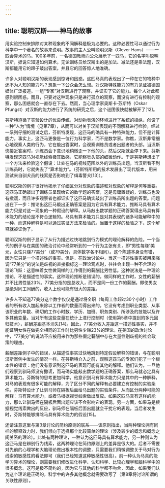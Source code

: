 ```yaml
---
---
---
```

title: 聪明汉斯——神马的故事
---




用实验控制来排除对某种现象的不同解释是极为必要的。这种必要性可以通过行为科学中一个著名的故事来说明。故事的主人公叫聪明汉斯（Clever Hans）——一匹会算术的马。100多年前，一名德国教师向公众展示了一匹马，它的名字叫聪明汉斯，据说它知道如何算术。无论训练员给汉斯出的是加法、减法还是乘法题，汉斯都能用它的蹄子敲出答案，并且它的回答惊人地准确。

许多人对聪明汉斯的表现感到惊讶和困惑。这匹马真的表现出了一种在它的物种中还不为人知的能力吗？想象一下公众会怎么想。对汉斯特殊能力的有力见证被德国媒体广泛报道。一组“专家”对汉斯进行了观察，并证实了它的能力。每个人对此都感到很困惑。而且，只要对这种现象只是进行孤立的观察，而没有进行有控制的观察，那么困惑就会一直存在下去。然而，当心理学家奥斯卡·芬斯特（Oskar Pfungst）对汉斯的能力进行了系统的研究之后，这个谜团很快就被解开了[12]。

芬斯特遵循了实验设计的优良传统，对动物表演的环境进行了系统的操纵，创设了一种“人为”情境（见第7章），从而可以对关于汉斯表现的不同解释进行检验。经过一系列仔细的测试之后，芬斯特发现，这匹马的确具有一种特殊能力，但不是计算能力。事实上，这匹马更像是一位行为科学家，而不是数学家。你瞧，汉斯非常细心地观察人类的行为，它在敲出答案时，会观察训练员或者出题者的头部。当汉斯快接近答案时，训练员会下意识地稍微歪一下他的头，然后汉斯就会停下来。芬斯特发现这匹马对视觉线索极其敏感，它能察觉头部的细微动作。于是芬斯特想出了一个方法来检验这个假设：让处在马的视线范围以外的训练员出题，当汉斯看不到训练员时，它就失去了“算术能力”。（芬斯特所用的技术发展出了现代版本，用来测试来自驯犬员的线索是否影响到了缉毒警犬[13]）。

聪明汉斯的例子很好地揭示了仔细区分对现象的描述和对现象的解释是何等重要。这匹马正确敲出了训练员呈现给它的数学题的答案，这是毋庸置疑的，训练员也没有撒谎，而且许多观察者也都证实了这匹马确实敲出了训练员所出题的答案。问题出在下一步：推论出这匹马敲出正确答案是因为它具有算术能力。推断马具有算术能力只是对这一现象的一种假设的解释。从马敲出数学题的正确答案得出马具有算术能力的结论是不符合逻辑的。马具有算术能力只是对其表现的诸多可能解释中的一种，而这种解释是可以通过实证方法来检验的。当置于这样的检验之下，这个解释就被证伪了。

聪明汉斯的例子显示了从行为描述过快地跳到行为模式的理论解释的危险。一个当代的例子与在美国的政治讨论中经常听到的一个行为主张有关，即“男性每赚1美元，女性只赚77美分”（或79美分，具体数字各不相同）。这个陈述本身没有错，因为它只是一个描述性的事实。但是，在政治讨论中，当这一描述性事实被用来强调“77美分”的说法是歧视的直接指标这一理论观点时，往往会出现一种不合理的理论飞跃：这意味着女性做同样的工作得到的薪酬比男性低。这种说法是一种理论推论，不是描述性的事实。这种理论推断是错误的。做同样的工作时，女性的薪酬并不比男性低23%。77美分指的是总收入，而不是同一份工作的薪酬。即使男女是绝对同工同酬的，收入上也可能有很大的差距。

许多人不知道77美分这个数字仅仅是通过将全职（每周工作超过30个小时）工作者的所有收入加起来除以工作者的数量而得出来的。它没有考虑到职业类型、从事该职业的年数、确切的工作小时数、学历、加班、职务类别、所涉及的技能以及许多其他变量。当对所有这些变量在统计上进行控制时（使用第5章中提到的多元回归技术），薪酬差距基本消失[14]。因此，77美分收入差距这一描述性事实，并不能证明女性在做完全相同的工作时比男性少赚23%的理论。在美国的政治讨论中，“77美分”的说法不应被用来作为那些假定薪酬中存在大量性别歧视的社会政策的理由。

薪酬差距例子中的错误，从描述性事实过快地跳到特定假设解释的错误，与在聪明汉斯案例中发生的情况一样。在芬斯特介入之前，观察这匹马的专家们犯了一个根本性的错误：他们没有意识到这匹马的表现可能有其他的解释。他们认为，一旦他们观察到驯马师没有撒谎，而马确实能敲出数学题的正确答案，那么马就必定具有算术能力。芬斯特的思考更加科学，他意识到马有算术能力只是其中的一种解释，对马的表现有很多可能的解释，为了区分不同的解释有必要建立有控制的实验条件。芬斯特设计了让驯马师在隔板后面给马出题的实验条件，从而区分两种可能的解释：马有算术能力，或者马根据视觉线索做出反应。如果这匹马真有这样的能力，那么让驯马师在隔板后面出题应该不会影响它的表现。另一方面，如果马是根据视觉线索做出的反应，驯马师在隔板后面出题就会干扰它的表现。当后者发生时，芬斯特能够排除马具有算术能力的假设[15]。

还请注意这里与第3章讨论的简约原则的联系——该原则指出，当两种理论拥有同样的解释效力时，我们倾向于选择那个比较简单的理论（涉及较少的概念和概念之间关系的理论）。此处有两种理论，一种认为这匹马具有算术能力，另一种则认为这匹马是在辨别行为线索，这两种理论在简约原则上的差异是很大的。后者不需要对先前的心理学和大脑理论做出根本性的调整，只需要我们稍微调整关于马对行为线索的敏感性的看法即可（我们已经知道这种敏感性很高）。前一种认为马真的能学习算术的理论，则需要我们修改进化科学、认知科学、比较心理学和脑科学中的很多概念。这可是极不简约的，因为它与其他的科学都不吻合，因此，如果我们认为这个理论是正确的，科学中的许多其他概念就需要改写了（第8章将讨论所谓的关联性原则）。